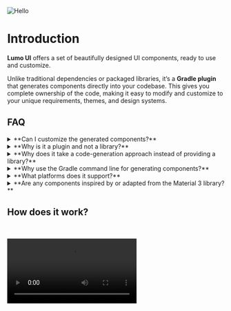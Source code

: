 
<Image src="/images/cover.png" alt="Hello" width={1000} height={1000} />

# Introduction

**Lumo UI** offers a set of beautifully designed UI components, ready to use and customize.

Unlike traditional dependencies or packaged libraries, it’s a **Gradle plugin** that generates components directly into your codebase. This gives you complete ownership of the code, making it easy to modify and customize to your unique requirements, themes, and design systems.

## FAQ

<details>
  <summary>**Can I customize the generated components?**</summary>
  Yes, the generated components are part of your codebase, giving you full control
  to customize, extend, adapt, and perform fixes as needed.
</details>

<details>
  <summary>**Why is it a plugin and not a library?**</summary>
  It generates UI components directly into your codebase, giving you complete ownership
  and the flexibility to customize them to suit your specific design needs, free
  from external dependency constraints.
</details>

<details>
  <summary>
    **Why does it take a code-generation approach instead of providing a
    library?**
  </summary>
  The code-generation approach ensures that all components are part of your codebase,
  giving you full ownership and the ability to customize, extend, or adapt them to
  your specific design and functional needs without being tied to external dependencies.
</details>

<details>
  <summary>
    **Why use the Gradle command line for generating components?**
  </summary>
  The Gradle command line (`./gradlew`) works across platforms like macOS, Windows,
  and Linux, eliminating the need to install additional tools to run the plugin.
</details>

<details>
  <summary>**What platforms does it support?**</summary>
  It supports Android projects built with Jetpack Compose. Most components are also
  compatible with Compose Multiplatform, though some manual adjustments may be needed.
  Full Compose Multiplatform support with seamless integration is coming soon.
</details>

<details>
  <summary>
    **Are any components inspired by or adapted from the Material 3 library?**
  </summary>
  Yes, some components are inspired by or adapted from the Material 3 library. They’ve
  been modified to align with the Lumo UI design system, making them highly customizable
  and adaptable to your specific needs.
</details>

## How does it work?

<br />

<Video
  showControlsOnClick
  src="https://github.com/nomanr/docs-lumo-ui/raw/refs/heads/main/.github/videos/complete-demo.mp4"
/>
